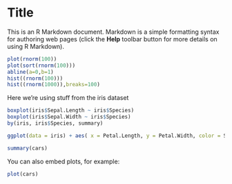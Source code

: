 Title
========================================================

This is an R Markdown document. Markdown is a simple formatting syntax for authoring web pages (click the **Help** toolbar button for more details on using R Markdown).

```r
plot(rnorm(100))
plot(sort(rnorm(100)))
abline(a=0,b=1)
hist((rnorm(100)))
hist((rnorm(1000)),breaks=100)
```

Here we're using stuff from the iris dataset
```r
boxplot(iris$Sepal.Length ~ iris$Species)
boxplot(iris$Sepal.Width ~ iris$Species)
by(iris, iris$Species, summary)

ggplot(data = iris) + aes( x = Petal.Length, y = Petal.Width, color = Species) + geom_point() + geom_smooth()
```

```r
summary(cars)
```

You can also embed plots, for example:

```r
plot(cars)
```

